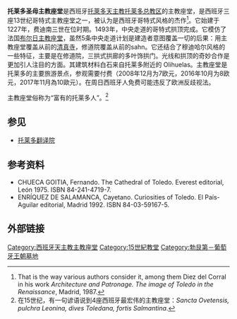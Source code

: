 {{Infobox religious building
| building_name         = 托莱多圣母主教座堂<br/><small>{{lang|es|Catedral Primada Santa María de Toledo}} {{es icon}}</small>
| infobox_width         =
| image                 = KathedraleToledo.jpg
| image_size            = 300px
| caption               = 西向的大門
| location              = [[西班牙|西班牙]][[托萊多_(西班牙)|托萊多]]
| geo                   = {{Coord|39|51|25.5|N|4|01|26|W|type:landmark_region:ES_scale:1000|display=inline,title}}
| religious_affiliation = [[羅馬天主教|羅馬天主教]]
| rite                  = Roman, Mozarabic (Latin)
| municipality          =
| consecration_year     = 587
| status                = [[大教堂|大教堂]]
| functional_status     =
| heritage_designation  = [[世界遺產|世界遺產]]
| leadership            = 大主教Braulio Rodríguez Plaza
| website               = [http://www.architoledo.org/cathedral/default.htm www.architoledo.org]{{dead link|date=2018年3月 |bot=InternetArchiveBot |fix-attempted=yes }}
| architecture          = yes
| architect             = Master Martín, Petrus Petri
| architecture_type     = [[大教堂|大教堂]]
| architecture_style    = [[哥特式建築|哥特式建築]]
| general_contractor    =
| facade_direction      = 西方
| groundbreaking        = 1227
| year_completed        = 1493
| construction_cost     =
| specifications        = yes
| capacity              =
| length                = {{convert|120|m|ft}}
| width                 = {{convert|59|m|ft}}
| width_nave            = {{convert|18|m|ft}}
| height_max            = {{convert|44.5|m|ft}}
}}
'''托莱多圣母主教座堂'''是西班牙[[托萊多_(西班牙)|托萊多]][[天主教托莱多总教区|天主教托莱多总教区]]的主教座堂，是西班牙三座13世纪哥特式主教座堂之一，被认为是西班牙哥特式风格的杰作<ref>That is the way various authors consider it, among them Diez del Corral in his work ''Architecture and Patronage. The image of Toledo in the Renaissance'', Madrid, 1987.</ref>。它始建于1227年，费迪南三世在位时期。1493年，中央走道的哥特式拱顶完成。它模仿了法国[[布尔日大教堂|布尔日主教座堂]]，虽然5条中央走道计划是建造者意图覆盖一切的后果：用主教座堂覆盖从前的[[清真寺|清真寺]]，修道院覆盖从前的sahn。它还结合了穆迪哈尔风格的一些特征，主要是在修道院，三拱式拱廊的多叶饰拱门。光线和拱顶的奇妙合作是更加引人注目的方面。其建筑材料白石来自托莱多附近的 Olihuelas。主教座堂是托莱多的主要旅游景点，参观需要付费（2008年12月为7欧元，2016年10月为8欧元，2017年11月為10歐元）。在周日西班牙人免费可能违反了欧洲反歧视法。 

主教座堂俗称为“富有的托莱多人”。<ref>在15世纪，有一句谚语说到4座西班牙最宏伟的主教座堂：''Sancta Ovetensis, pulchra Leonina, dives Toledana, fortis Salmantina''.</ref>

==参见==
*[[托莱多翻译院|托莱多翻译院]]

== 参考资料 ==
{{reflist}}
* CHUECA GOITIA, Fernando. The Cathedral of Toledo. Everest editorial, León 1975. ISBN 84-241-4719-7.
* ENRÍQUEZ DE SALAMANCA, Cayetano. Curiosities of Toledo. El País-Aguilar editorial, Madrid 1992. ISBN 84-03-59167-5.

== 外部链接 ==
{{commonscat|Cathedral of Toledo}}

[[Category:西班牙天主教主教座堂|Category:西班牙天主教主教座堂]]
[[Category:15世紀教堂|Category:15世紀教堂]]
[[Category:勃艮第－葡萄牙王朝墓地|Category:勃艮第－葡萄牙王朝墓地]]